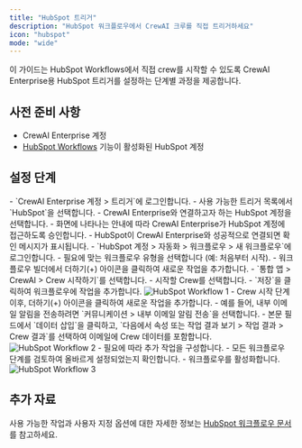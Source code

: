 ```yaml
---
title: "HubSpot 트리거"
description: "HubSpot 워크플로우에서 CrewAI 크루를 직접 트리거하세요"
icon: "hubspot"
mode: "wide"
---
```


이 가이드는 HubSpot Workflows에서 직접 crew를 시작할 수 있도록 CrewAI Enterprise용 HubSpot 트리거를 설정하는 단계별 과정을 제공합니다.

## 사전 준비 사항

- CrewAI Enterprise 계정
- [HubSpot Workflows](https://knowledge.hubspot.com/workflows/create-workflows) 기능이 활성화된 HubSpot 계정

## 설정 단계

<Steps>
    <Step title="HubSpot 계정을 CrewAI Enterprise와 연결하기">
        - `CrewAI Enterprise 계정 > 트리거`에 로그인합니다.
        - 사용 가능한 트리거 목록에서 `HubSpot`을 선택합니다.
        - CrewAI Enterprise와 연결하고자 하는 HubSpot 계정을 선택합니다.
        - 화면에 나타나는 안내에 따라 CrewAI Enterprise가 HubSpot 계정에 접근하도록 승인합니다.
        - HubSpot이 CrewAI Enterprise와 성공적으로 연결되면 확인 메시지가 표시됩니다.
    </Step>
    <Step title="HubSpot 워크플로우 생성하기">
        - `HubSpot 계정 > 자동화 > 워크플로우 > 새 워크플로우`에 로그인합니다.
        - 필요에 맞는 워크플로우 유형을 선택합니다 (예: 처음부터 시작).
        - 워크플로우 빌더에서 더하기(+) 아이콘을 클릭하여 새로운 작업을 추가합니다.
        - `통합 앱 > CrewAI > Crew 시작하기`를 선택합니다.
        - 시작할 Crew를 선택합니다.
        - `저장`을 클릭하여 워크플로우에 작업을 추가합니다.
        <Frame>
            <img src="/images/enterprise/hubspot-workflow-1.png" alt="HubSpot Workflow 1" />
        </Frame>
    </Step>
    <Step title="Crew 결과를 다른 작업과 함께 사용하기">
        - Crew 시작 단계 이후, 더하기(+) 아이콘을 클릭하여 새로운 작업을 추가합니다.
        - 예를 들어, 내부 이메일 알림을 전송하려면 `커뮤니케이션 > 내부 이메일 알림 전송`을 선택합니다.
        - 본문 필드에서 `데이터 삽입`을 클릭하고, `다음에서 속성 또는 작업 결과 보기 > 작업 결과 > Crew 결과`를 선택하여 이메일에 Crew 데이터를 포함합니다.
            <Frame>
                <img src="/images/enterprise/hubspot-workflow-2.png" alt="HubSpot Workflow 2" />
            </Frame>
        - 필요에 따라 추가 작업을 구성합니다.
        - 모든 워크플로우 단계를 검토하여 올바르게 설정되었는지 확인합니다.
        - 워크플로우를 활성화합니다.
            <Frame>
                <img src="/images/enterprise/hubspot-workflow-3.png" alt="HubSpot Workflow 3" />
            </Frame>
    </Step>
</Steps>

## 추가 자료

사용 가능한 작업과 사용자 지정 옵션에 대한 자세한 정보는 [HubSpot 워크플로우 문서](https://knowledge.hubspot.com/workflows/create-workflows)를 참고하세요.